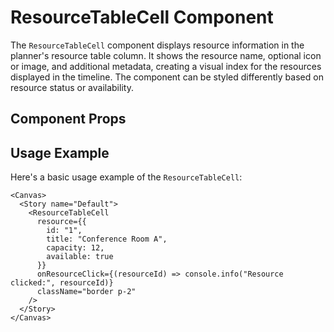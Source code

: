 

<Meta of={ResourceTableCell} />

# ResourceTableCell Component

The `ResourceTableCell` component displays resource information in the planner's resource table column. It shows the resource name, optional icon or image, and additional metadata, creating a visual index for the resources displayed in the timeline. The component can be styled differently based on resource status or availability.

## Component Props

<Canvas of={ResourceTableCell} />

<Controls />

## Usage Example

Here's a basic usage example of the `ResourceTableCell`:

```tsx
<Canvas>
  <Story name="Default">
    <ResourceTableCell
      resource={{
        id: "1",
        title: "Conference Room A",
        capacity: 12,
        available: true
      }}
      onResourceClick={(resourceId) => console.info("Resource clicked:", resourceId)}
      className="border p-2"
    />
  </Story>
</Canvas>
``` 